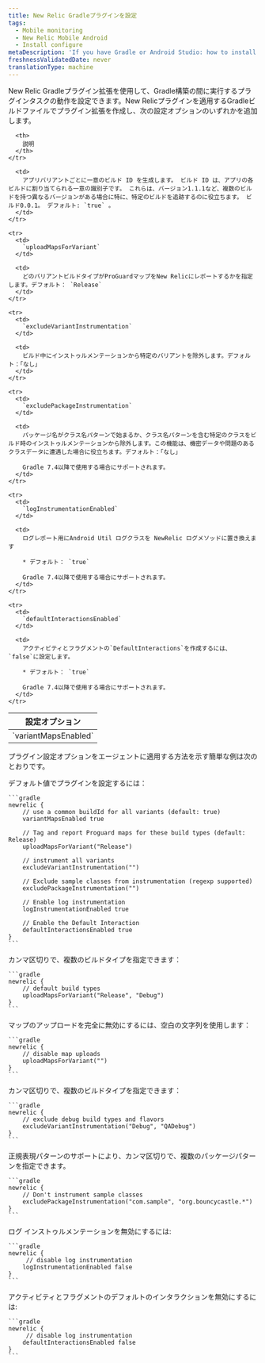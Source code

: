 ```yaml
---
title: New Relic Gradleプラグインを設定
tags:
  - Mobile monitoring
  - New Relic Mobile Android
  - Install configure
metaDescription: 'If you have Gradle or Android Studio: how to install New Relic mobile monitoring.'
freshnessValidatedDate: never
translationType: machine
---
```


New Relic Gradleプラグイン拡張を使用して、Gradle構築の間に実行するプラグインタスクの動作を設定できます。New Relicプラグインを適用するGradleビルドファイルでプラグイン拡張を作成し、次の設定オプションのいずれかを追加します。

<table>
  <thead>
    <tr>
      <th style={{ width: "220px" }}>
        設定オプション
      </th>

      <th>
        説明
      </th>
    </tr>
  </thead>

  <tbody>
    <tr>
      <td>
        `variantMapsEnabled`
      </td>

      <td>
        アプリバリアントごとに一意のビルド ID を生成します。 ビルド ID は、アプリの各ビルドに割り当てられる一意の識別子です。 これらは、バージョン1.1.1など、複数のビルドを持つ異なるバージョンがある場合に特に、特定のビルドを追跡するのに役立ちます。 ビルド0.0.1。 デフォルト: `true` 。
      </td>
    </tr>

    <tr>
      <td>
        `uploadMapsForVariant`
      </td>

      <td>
        どのバリアントビルドタイプがProGuardマップをNew Relicにレポートするかを指定します。デフォルト： `Release`
      </td>
    </tr>

    <tr>
      <td>
        `excludeVariantInstrumentation`
      </td>

      <td>
        ビルド中にインストゥルメンテーションから特定のバリアントを除外します。デフォルト：「なし」
      </td>
    </tr>

    <tr>
      <td>
        `excludePackageInstrumentation`
      </td>

      <td>
        パッケージ名がクラス名パターンで始まるか、クラス名パターンを含む特定のクラスをビルド時のインストゥルメンテーションから除外します。この機能は、機密データや問題のあるクラスデータに遭遇した場合に役立ちます。デフォルト：「なし」

        Gradle 7.4以降で使用する場合にサポートされます。
      </td>
    </tr>

    <tr>
      <td>
        `logInstrumentationEnabled`
      </td>

      <td>
        ログレポート用にAndroid Util ログクラスを NewRelic ログメソッドに置き換えます

        * デフォルト： `true`

        Gradle 7.4以降で使用する場合にサポートされます。
      </td>
    </tr>

    <tr>
      <td>
        `defaultInteractionsEnabled`
      </td>

      <td>
        アクティビティとフラグメントの`DefaultInteractions`を作成するには、 `false`に設定します。

        * デフォルト： `true`

        Gradle 7.4以降で使用する場合にサポートされます。
      </td>
    </tr>
  </tbody>
</table>

プラグイン設定オプションをエージェントに適用する方法を示す簡単な例は次のとおりです。

<CollapserGroup>
  <Collapser id="app-level" title="アプリケーションレベルのbuild.gradleの例">
    デフォルト値でプラグインを設定するには：

    ```gradle
    newrelic {
        // use a common buildId for all variants (default: true)
        variantMapsEnabled true

        // Tag and report Proguard maps for these build types (default: Release)
        uploadMapsForVariant("Release")

        // instrument all variants
        excludeVariantInstrumentation("")

        // Exclude sample classes from instrumentation (regexp supported)
        excludePackageInstrumentation("")

        // Enable log instrumentation
        logInstrumentationEnabled true

        // Enable the Default Interaction
        defaultInteractionsEnabled true
    }
    ```
  </Collapser>

  <Collapser id="app-level" title="複数のバリアントについてマップのアップロードを有効にする">
    カンマ区切りで、複数のビルドタイプを指定できます：

    ```gradle
    newrelic {
        // default build types
        uploadMapsForVariant("Release", "Debug")
    }
    ```
  </Collapser>

  <Collapser id="app-level" title="マップのアップロードを無効にする">
    マップのアップロードを完全に無効にするには、空白の文字列を使用します：

    ```gradle
    newrelic {
        // disable map uploads
        uploadMapsForVariant("")
    }
    ```
  </Collapser>

  <Collapser id="app-level" title="デバッグバリアントのインストゥルメンテーションを無効にする">
    カンマ区切りで、複数のビルドタイプを指定できます：

    ```gradle
    newrelic {
        // exclude debug build types and flavors
        excludeVariantInstrumentation("Debug", "QADebug")
    }
    ```
  </Collapser>

  <Collapser id="app-level" title="特定のクラスのインストゥルメンテーションを無効にする">
    正規表現パターンのサポートにより、カンマ区切りで、複数のパッケージパターンを指定できます。

    ```gradle
    newrelic {
        // Don't instrument sample classes
        excludePackageInstrumentation("com.sample", "org.bouncycastle.*")
    }
    ```
  </Collapser>

  <Collapser id="app-level" title="ログ インストゥルメンテーションを無効にする">
    ログ インストゥルメンテーションを無効にするには:

    ```gradle
    newrelic {
         // disable log instrumentation
        logInstrumentationEnabled false
    }
    ```
  </Collapser>

  <Collapser id="app-level" title="デフォルトのインタラクションを無効にする">
    アクティビティとフラグメントのデフォルトのインタラクションを無効にするには:

    ```gradle
    newrelic {
         // disable log instrumentation
        defaultInteractionsEnabled false
    }
    ```
  </Collapser>
</CollapserGroup>